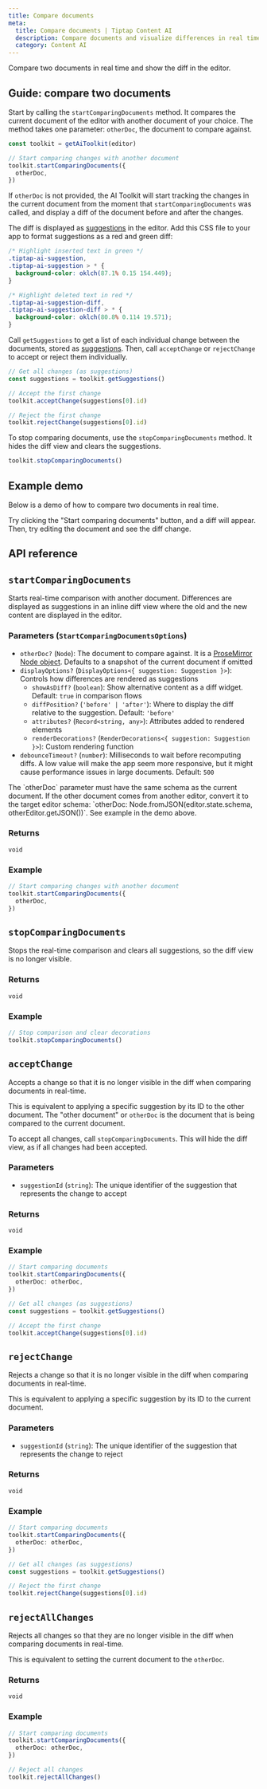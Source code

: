 ```yaml
---
title: Compare documents
meta:
  title: Compare documents | Tiptap Content AI
  description: Compare documents and visualize differences in real time.
  category: Content AI
---
```



Compare two documents in real time and show the diff in the editor.

## Guide: compare two documents

Start by calling the `startComparingDocuments` method. It compares the current document of the editor with another document of your choice. The method takes one parameter: `otherDoc`, the document to compare against.

```ts
const toolkit = getAiToolkit(editor)

// Start comparing changes with another document
toolkit.startComparingDocuments({
  otherDoc,
})
```

If `otherDoc` is not provided, the AI Toolkit will start tracking the changes in the current document from the moment that `startComparingDocuments` was called, and display a diff of the document before and after the changes.

The diff is displayed as [suggestions](/content-ai/capabilities/ai-toolkit/primitives/display-suggestions) in the editor. Add this CSS file to your app to format suggestions as a red and green diff:

```css
/* Highlight inserted text in green */
.tiptap-ai-suggestion,
.tiptap-ai-suggestion > * {
  background-color: oklch(87.1% 0.15 154.449);
}

/* Highlight deleted text in red */
.tiptap-ai-suggestion-diff,
.tiptap-ai-suggestion-diff > * {
  background-color: oklch(80.8% 0.114 19.571);
}
```

Call `getSuggestions` to get a list of each individual change between the documents, stored as [suggestions](/content-ai/capabilities/ai-toolkit/primitives/display-suggestions). Then, call `acceptChange` or `rejectChange` to accept or reject them individually.

```ts
// Get all changes (as suggestions)
const suggestions = toolkit.getSuggestions()

// Accept the first change
toolkit.acceptChange(suggestions[0].id)

// Reject the first change
toolkit.rejectChange(suggestions[0].id)
```

To stop comparing documents, use the `stopComparingDocuments` method. It hides the diff view and clears the suggestions.

```ts
toolkit.stopComparingDocuments()
```

## Example demo

Below is a demo of how to compare two documents in real time.

<CodeDemo
  isPro
  isLarge
  path="/Extensions/AiToolkitCompareDocuments"
  src="https://deploy-preview-405--tiptap-pro.netlify.app/preview/Extensions/AiToolkitCompareDocuments"
/>

Try clicking the "Start comparing documents" button, and a diff will appear. Then, try editing the document and see the diff change.

## API reference

## `startComparingDocuments`

Starts real-time comparison with another document. Differences are displayed as suggestions in an inline diff view where the old and the new content are displayed in the editor.

### Parameters (`StartComparingDocumentsOptions`)

- `otherDoc?` (`Node`): The document to compare against. It is a [ProseMirror Node object](https://prosemirror.net/docs/ref/#model.Node). Defaults to a snapshot of the current document if omitted
- `displayOptions?` (`DisplayOptions<{ suggestion: Suggestion }>`): Controls how differences are rendered as suggestions
  - `showAsDiff?` (`boolean`): Show alternative content as a diff widget. Default: `true` in comparison flows
  - `diffPosition?` (`'before' | 'after'`): Where to display the diff relative to the suggestion. Default: `'before'`
  - `attributes?` (`Record<string, any>`): Attributes added to rendered elements
  - `renderDecorations?` (`RenderDecorations<{ suggestion: Suggestion }>`): Custom rendering function
- `debounceTimeout?` (`number`): Milliseconds to wait before recomputing diffs. A low value will make the app seem more responsive, but it might cause performance issues in large documents. Default: `500`

<Callout title="Schema issue" variant="warning">
  The `otherDoc` parameter must have the same schema as the current document. If the other document
  comes from another editor, convert it to the target editor schema: `otherDoc:
  Node.fromJSON(editor.state.schema, otherEditor.getJSON())`. See example in the demo above.
</Callout>

### Returns

`void`

### Example

```ts
// Start comparing changes with another document
toolkit.startComparingDocuments({
  otherDoc,
})
```

## `stopComparingDocuments`

Stops the real-time comparison and clears all suggestions, so the diff view is no longer visible.

### Returns

`void`

### Example

```ts
// Stop comparison and clear decorations
toolkit.stopComparingDocuments()
```

## `acceptChange`

Accepts a change so that it is no longer visible in the diff when comparing documents in real-time.

This is equivalent to applying a specific suggestion by its ID to the other document. The "other document" or `otherDoc` is the document that is being compared to the current document.

To accept all changes, call `stopComparingDocuments`. This will hide the diff view, as if all changes had been accepted.

### Parameters

- `suggestionId` (`string`): The unique identifier of the suggestion that represents the change to accept

### Returns

`void`

### Example

```ts
// Start comparing documents
toolkit.startComparingDocuments({
  otherDoc: otherDoc,
})

// Get all changes (as suggestions)
const suggestions = toolkit.getSuggestions()

// Accept the first change
toolkit.acceptChange(suggestions[0].id)
```

## `rejectChange`

Rejects a change so that it is no longer visible in the diff when comparing documents in real-time.

This is equivalent to applying a specific suggestion by its ID to the current document.

### Parameters

- `suggestionId` (`string`): The unique identifier of the suggestion that represents the change to reject

### Returns

`void`

### Example

```ts
// Start comparing documents
toolkit.startComparingDocuments({
  otherDoc: otherDoc,
})

// Get all changes (as suggestions)
const suggestions = toolkit.getSuggestions()

// Reject the first change
toolkit.rejectChange(suggestions[0].id)
```

## `rejectAllChanges`

Rejects all changes so that they are no longer visible in the diff when comparing documents in real-time.

This is equivalent to setting the current document to the `otherDoc`.

### Returns

`void`

### Example

```ts
// Start comparing documents
toolkit.startComparingDocuments({
  otherDoc: otherDoc,
})

// Reject all changes
toolkit.rejectAllChanges()
```
